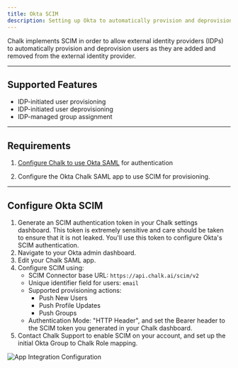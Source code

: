 ```yaml
---
title: Okta SCIM
description: Setting up Okta to automatically provision and deprovision Chalk users.
---
```


Chalk implements SCIM in order to allow external
identity providers (IDPs) to automatically provision and
deprovision users as they are added and removed from
the external identity provider.

---

## Supported Features

- IDP-initiated user provisioning
- IDP-initiated user deprovisioning
- IDP-managed group assignment

---

## Requirements

1. [Configure Chalk to use Okta SAML](/docs/okta-saml)
for authentication

2. Configure the Okta Chalk SAML app to use SCIM for
provisioning.

---

## Configure Okta SCIM

1. Generate an SCIM authentication token in your Chalk
settings dashboard. This token is extremely sensitive
and care should be taken to ensure that it is not leaked.
You'll use this token to configure Okta's SCIM authentication.
2. Navigate to your Okta admin dashboard.
3. Edit your Chalk SAML app.
4. Configure SCIM using:
    - SCIM Connector base URL: `https://api.chalk.ai/scim/v2`
    - Unique identifier field for users: `email`
    - Supported provisioning actions:
        - Push New Users
        - Push Profile Updates
        - Push Groups
    - Authentication Mode: "HTTP Header", and set the Bearer header to the SCIM token you generated in your Chalk dashboard.
5. Contact Chalk Support to enable SCIM on
your account, and set up the initial Okta Group to Chalk
Role mapping.

![App Integration Configuration](/img/scim-assignment.png)